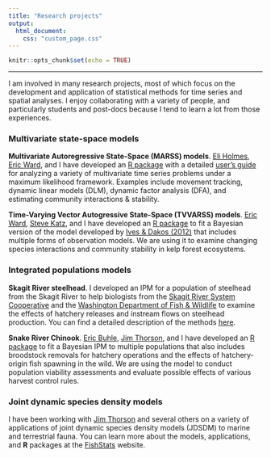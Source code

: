 ```yaml
---
title: "Research projects"
output:
  html_document:
    css: "custom_page.css"
---
```


```r
knitr::opts_chunk$set(echo = TRUE)
```

***

I am involved in many research projects, most of which focus on the development and application of statistical methods for time series and spatial analyses. I enjoy collaborating with a variety of people, and particularly students and post-docs because I tend to learn a lot from those experiences.

### Multivariate state-space models

__Multivariate Autoregressive State-Space (MARSS) models__. [Eli Holmes](https://faculty.washington.edu/eeholmes/), [Eric Ward](https://faculty.washington.edu/warde/), and I have developed an [R package](https://cran.r-project.org/web/packages/MARSS/index.html) with a detailed [user’s guide](https://cran.r-project.org/web/packages/MARSS/vignettes/UserGuide.pdf) for analyzing a variety of multivariate time series problems under a maximum likelihood framework. Examples include movement tracking, dynamic linear models (DLM), dynamic factor analysis (DFA), and estimating community interactions & stability.

__Time-Varying Vector Autogressive State-Space (TVVARSS) models__. [Eric Ward](https://faculty.washington.edu/warde/), [Steve Katz](http://cahnrs.wsu.edu/soe/people/facultynstaff/stephenkatz/), and I have developed an [R package](https://github.com/nwfsc-timeseries/tvvarss) to fit a Bayesian version of the model developed by [Ives & Dakos (2012)](https://doi.org/10.1890/ES11-00347.1) that includes multiple forms of observation models. We are using it to examine changing species interactions and community stability in kelp forest ecosystems.

### Integrated populations models

__Skagit River steelhead__. I developed an IPM for a population of steelhead from the Skagit River to help biologists from the [Skagit River System Cooperative](http://skagitcoop.org/) and the [Washington Department of Fish & Wildlife](http://wdfw.wa.gov/) to examine the effects of hatchery releases and instream flows on steelhead production. You can find a detailed description of the methods [here](https://mdscheuerell.github.io/ASSESSOR/).

__Snake River Chinook__. [Eric Buhle](mailto:eric.buhle@noaa.gov), [Jim Thorson](https://sites.google.com/site/thorsonresearch/), and I have developed an [R package](https://github.com/ebuhle/salmonIPM) to fit a Bayesian IPM to multiple populations that also includes broodstock removals for hatchery operations and the effects of hatchery-origin fish spawning in the wild. We are using the model to conduct population viability assessments and evaluate possible effects of various harvest control rules.


### Joint dynamic species density models

I have been working with [Jim Thorson](https://sites.google.com/site/thorsonresearch/) and several others on a variety of applications of joint dynamic species density models (JDSDM) to marine and terrestrial fauna. You can learn more about the models, applications, and __R__ packages at the [FishStats](https://james-thorson.github.io//) website.


